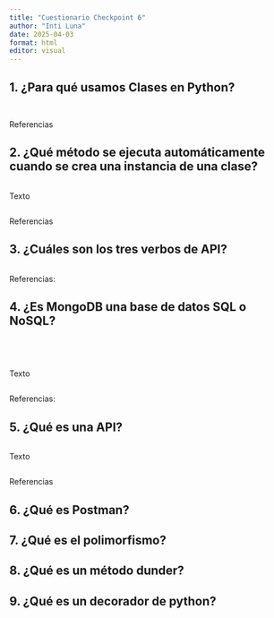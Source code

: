 ```yaml
---
title: "Cuestionario Checkpoint 6"
author: "Inti Luna"
date: 2025-04-03
format: html
editor: visual
---
```


## 1. ¿Para qué usamos Clases en Python?



```python



```



```python



```

Referencias 

## 2. ¿Qué método se ejecuta automáticamente cuando se crea una instancia de una clase?



```python




```

Texto

```python




```


Referencias 





## 3. ¿Cuáles son los tres verbos de API?




```python

```


Referencias:


## 4. ¿Es MongoDB una base de datos SQL o NoSQL?



```python


```


```python


```



```python


```



```python


```

Texto

```python

```

Referencias:





## 5. ¿Qué es una API?



```python

```

Texto

```python

```

Referencias



## 6.  ¿Qué es Postman?


## 7. ¿Qué es el polimorfismo?


## 8. ¿Qué es un método dunder?

## 9. ¿Qué es un decorador de python?
